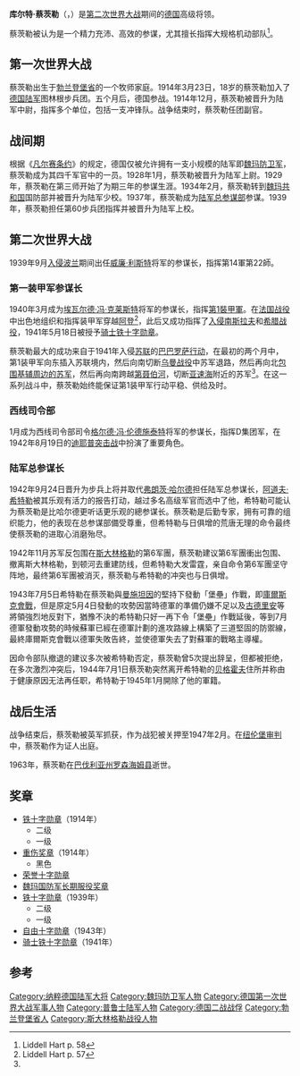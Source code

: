{{Infobox military person
|name=Kurt Zeitzler<br/>库尔特·蔡茨勒
|birth_date={{Birth date|1895|6|9|df=y}}
|death_date={{death date and age|1963|9|25|1895|6|9|df=y}}
|birth_place=[[德国|德国]][[海德布利克|海德布利克]]
|death_place=[[德国|德国]][[罗森海姆县|罗森海姆县]]
|image=Bundesarchiv Bild 101I-185-0118-14, Oberst Kurt Zeitzler.jpg
|image_size=220
|caption=
|nickname=
|allegiance=
{{plainlist|
*{{flagicon|German Empire}} [[德意志帝国|德意志帝国]] 
*{{flagicon|Germany}} [[魏玛共和国|魏玛共和国]]
*{{flagicon|Nazi Germany}} [[纳粹德国|纳粹德国]]
}}
|branch=[[納粹德國陸軍|纳粹德国陆军]]
|serviceyears=1914年—1945年
|rank=[[德国大将|大将]]
|commands=
|unit=
|battles=
{{plainlist|
*[[第一次世界大战|第一次世界大战]]
*[[第二次世界大战|第二次世界大战]]
}}
|awards=[[骑士铁十字勋章|骑士铁十字勋章]]
|laterwork=}}
'''库尔特·蔡茨勒'''（'''{{lang-de|Kurt Zeitzler}}'''，{{bd|1895年|6月9日|1963年|9月25日|catIdx=Zeitzler}}）是[[第二次世界大战|第二次世界大战]]期间的[[德国|德国]]高级将领。

蔡茨勒被认为是一个精力充沛、高效的参谋，尤其擅长指挥大规格机动部队<ref name="#1">Liddell Hart p. 58</ref>。

==第一次世界大战==
蔡茨勒出生于[[勃兰登堡省|勃兰登堡省]]的一个牧师家庭。1914年3月23日，18岁的蔡茨勒加入了[[德国陆军_(德意志帝国)|德国陆军]]图林根步兵团。五个月后，德国参战。1914年12月，蔡茨勒被晋升为陆军中尉，指挥多个单位，包括一支冲锋队。战争结束时，蔡茨勒任团副官。

==战间期==
根据《[[凡尔赛条约|凡尔赛条约]]》的规定，德国仅被允许拥有一支小规模的陆军即[[魏玛防卫军|魏玛防卫军]]，蔡茨勒成为其四千军官中的一员。1928年1月，蔡茨勒被晋升为陆军上尉。1929年，蔡茨勒在第三师开始了为期三年的参谋生涯。1934年2月，蔡茨勒转到[[魏玛共和国|魏玛共和国]]国防部并被晋升为陆军少校。1937年，蔡茨勒成为[[德国总参谋部|陆军总参谋部]]参谋。1939年，蔡茨勒担任第60步兵团指挥并被晋升为陆军上校。

==第二次世界大战==
1939年9月[[入侵波兰|入侵波兰]]期间出任[[威廉·利斯特|威廉·利斯特]]将军的参谋长，指挥第14軍第22師。

===第一装甲军参谋长===
1940年3月成为[[埃瓦尔德·冯·克莱斯特|埃瓦尔德·冯·克莱斯特]]将军的参谋长，指挥[[第一装甲军|第1裝甲軍]]。在[[法国战役|法国战役]]中出色地组织和指挥装甲军穿越[[阿登|阿登]]<ref>Liddell Hart p. 57</ref>，此后又成功指挥了[[入侵南斯拉夫|入侵南斯拉夫]]和[[希腊战役|希腊战役]]，1941年5月18日被授予[[骑士铁十字勋章|骑士铁十字勋章]]。

蔡茨勒最大的成功来自于1941年入侵[[苏联|苏联]]的[[巴巴罗萨行动|巴巴罗萨行动]]，在最初的两个月中，第1装甲军向东插入苏联境内，然后向南切断[[乌曼战役|乌曼战役]]中苏军退路，然后再向北[[基辅战役_(1941年)|包围基辅周边的苏军]]，然后再向南跨越[[第聂伯河|第聂伯河]]，切断[[亚速海|亚速海]]附近的苏军<ref name="#1"/>。在这一系列战斗中，蔡茨勒始终能保证第1装甲军行动平稳、供给及时。

===西线司令部===
1月成为西线司令部司令[[格尔德·冯·伦德施泰特|格尔德·冯·伦德施泰特]]将军的参谋长，指挥D集团军，在1942年8月19日的[[迪耶普突击战|迪耶普突击战]]中扮演了重要角色。

===陆军总参谋长===
1942年9月24日晋升为步兵上将并取代[[弗朗茨·哈尔德|弗朗茨·哈尔德]]担任陆军总参谋长，[[阿道夫·希特勒|阿道夫·希特勒]]被其乐观有活力的报告打动，越过多名高级军官而选中了他，希特勒可能认为蔡茨勒是比哈尔德更听话更乐观的總参谋长。蔡茨勒是后勤专家，拥有可靠的组织能力，他的表现在总参谋部備受尊重，但希特勒与日俱增的荒唐无理的命令最终使蔡茨勒的进取心消磨殆尽。

1942年11月苏军反包围在[[斯大林格勒|斯大林格勒]]的第6军團，蔡茨勒建议第6军團衝出包围、撤离斯大林格勒，到顿河去重建防线，但希特勒大发雷霆，亲自命令第6军團坚守阵地，最终第6军團被消灭，蔡茨勒与希特勒的冲突也与日俱增。

1943年7月5日希特勒在蔡茨勒與[[曼施坦因|曼施坦因]]的堅持下發動「堡壘」作戰，即[[庫爾斯克會戰|庫爾斯克會戰]]，但是原定5月4日發動的攻勢因當時德軍的準備仍嫌不足以及[[古德里安|古德里安]]等將領強烈地反對下，猶豫不決的希特勒只好一再下令「堡壘」作戰延後，等到7月德軍發動攻勢的時候蘇軍已經在德軍計劃的進攻路線上構築了三道堅固的防禦線，最終庫爾斯克會戰以德軍失敗告終，並使德軍失去了對蘇軍的戰略主導權。

因命令部队撤退的建议多次被希特勒否定，蔡茨勒曾5次提出辞呈，但都被拒绝{{sfn|Guderian|1952|p=341}}，在多次激烈冲突后，1944年7月1日蔡茨勒突然离开希特勒的[[贝格霍夫|贝格霍夫]]住所并称由于健康原因无法再任职，希特勒于1945年1月開除了他的軍籍。

==战后生活==
战争结束后，蔡茨勒被英军抓获，作为战犯被关押至1947年2月。在[[纽伦堡审判|纽伦堡审判]]中，蔡茨勒作为证人出庭。

1963年，蔡茨勒在[[巴伐利亚州|巴伐利亚州]][[罗森海姆县|罗森海姆县]]逝世。

==奖章==
* [[铁十字勋章|铁十字勋章]]（1914年）
** 二级
** 一级
* [[重伤奖章|重伤奖章]]（1914年）
** 黑色
* [[荣誉十字勋章|荣誉十字勋章]]
* [[魏玛国防军长期服役奖章|魏玛国防军长期服役奖章]]
* [[铁十字勋章|铁十字勋章]]（1939年）
** 二级
** 一级
* [[自由十字勋章|自由十字勋章]]（1943年）
* [[骑士铁十字勋章|骑士铁十字勋章]]（1941年）

==参考==
{{Reflist}}
{{納粹德國大將}}
{{Authority control}}
{{DEFAULTSORT:Zeitzler, Kurt}}
[[Category:纳粹德国陆军大将|Category:纳粹德国陆军大将]]
[[Category:魏玛防卫军人物|Category:魏玛防卫军人物]]
[[Category:德国第一次世界大战军事人物|Category:德国第一次世界大战军事人物]]
[[Category:普鲁士陆军人物|Category:普鲁士陆军人物]]
[[Category:德国二战战俘|Category:德国二战战俘]]
[[Category:勃兰登堡省人|Category:勃兰登堡省人]]
[[Category:斯大林格勒战役人物|Category:斯大林格勒战役人物]]
